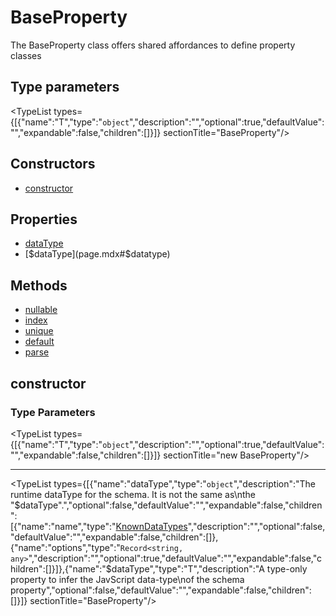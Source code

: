 
# BaseProperty

The BaseProperty class offers shared affordances to define
property classes

## Type parameters

<TypeList types={[{"name":"T","type":"`object`","description":"","optional":true,"defaultValue":"","expandable":false,"children":[]}]}  sectionTitle="BaseProperty"/>

## Constructors

- [constructor](page.mdx#constructor)

## Properties

- [dataType](page.mdx#datatype)
- [$dataType](page.mdx#$datatype)

## Methods

- [nullable](../../../Property_Configuration_Methods/methods/dml.Property_Configuration_Methods.nullable/page.mdx)
- [index](../../../Property_Configuration_Methods/methods/dml.Property_Configuration_Methods.index/page.mdx)
- [unique](../../../Property_Configuration_Methods/methods/dml.Property_Configuration_Methods.unique/page.mdx)
- [default](../../../Property_Configuration_Methods/methods/dml.Property_Configuration_Methods.default/page.mdx)
- [parse](../../BaseProperty/methods/dml.properties_base.BaseProperty.parse/page.mdx)

## constructor

### Type Parameters

<TypeList types={[{"name":"T","type":"`object`","description":"","optional":true,"defaultValue":"","expandable":false,"children":[]}]}  sectionTitle="new BaseProperty"/>

___

<TypeList types={[{"name":"dataType","type":"`object`","description":"The runtime dataType for the schema. It is not the same as\nthe \"$dataType\".","optional":false,"defaultValue":"","expandable":false,"children":[{"name":"name","type":"[KnownDataTypes](../../../../types/DmlTypes/types/types.DmlTypes.KnownDataTypes/page.mdx)","description":"","optional":false,"defaultValue":"","expandable":false,"children":[]},{"name":"options","type":"`Record<string, any>`","description":"","optional":true,"defaultValue":"","expandable":false,"children":[]}]},{"name":"$dataType","type":"T","description":"A type-only property to infer the JavScript data-type\nof the schema property","optional":false,"defaultValue":"","expandable":false,"children":[]}]}  sectionTitle="BaseProperty"/>
